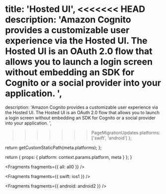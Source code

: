 
  title: 'Hosted UI',
<<<<<<< HEAD
  description: 'Amazon Cognito provides a customizable user experience via the Hosted UI. The Hosted UI is an OAuth 2.0 flow that allows you to launch a login screen without embedding an SDK for Cognito or a social provider into your application. ',
=======
  description:
    'Amazon Cognito provides a customizable user experience via the Hosted UI. The Hosted UI is an OAuth 2.0 flow that allows you to launch a login screen without embedding an SDK for Cognito or a social provider into your application. ',
>>>>>>> PageMigrationUpdates
  platforms: ['swift', 'android']
};

  return getCustomStaticPath(meta.platforms);
};

  return {
    props: {
      platform: context.params.platform,
      meta
    }
  };
}


<Fragments fragments={{ all: all0 }} />


<Fragments fragments={{ swift: ios1 }} />


<Fragments fragments={{ android: android2 }} />
